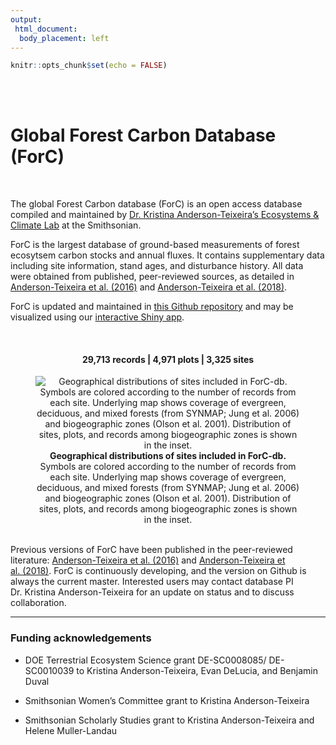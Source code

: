 ```yaml
---
output:
 html_document:
  body_placement: left 
---
```


```r
knitr::opts_chunk$set(echo = FALSE)
```

<br><br>

# Global Forest Carbon Database (ForC)
<br>

The global Forest Carbon database (ForC) is an open access database compiled and maintained by [Dr. Kristina Anderson-Teixeira's Ecosystems & Climate Lab](https://sites.google.com/site/forestecoclimlab/home) at the Smithsonian. 

ForC is the largest database of ground-based measurements of forest ecosytsem carbon stocks and annual fluxes. It contains supplementary data including site information, stand ages, and disturbance history. All data were obtained from published, peer-reviewed sources, as detailed in [Anderson-Teixeira et al. (2016)](http://onlinelibrary.wiley.com/doi/10.1111/gcb.13226/abstract) and [Anderson-Teixeira et al. (2018)](https://esajournals.onlinelibrary.wiley.com/doi/10.1002/ecy.2229).

ForC is updated and maintained in [this Github repository](https://github.com/forc-db/ForC) and may be visualized using our [interactive Shiny app](https://forc.shinyapps.io/global_data_visualization/). 

<br>

<center>
#### 29,713 records  |  4,971 plots  |  3,325 sites

![**Geographical distributions of sites included in ForC-db.** Symbols are colored according to the number of records from each site. Underlying map shows coverage of evergreen, deciduous, and mixed forests (from SYNMAP; Jung et al. 2006) and biogeographic zones (Olson et al. 2001). Distribution of sites, plots, and records among biogeographic zones is shown in the inset.](https://github.com/forc-db/ForC/blob/master/figures/World_Map_with_Biogeographic_regions_and_sites.png?raw=true)


</center>
<br>
Previous versions of ForC have been published in the peer-reviewed literature: [Anderson-Teixeira et al. (2016)](http://onlinelibrary.wiley.com/doi/10.1111/gcb.13226/abstract) and [Anderson-Teixeira et al. (2018)](https://esajournals.onlinelibrary.wiley.com/doi/10.1002/ecy.2229). ForC is continuously developing, and the version on Github is always the current master. Interested users may contact database PI Dr. Kristina Anderson-Teixeira for an update on status and to discuss collaboration. 

***

### Funding acknowledgements
* DOE Terrestrial Ecosystem Science grant DE-SC0008085/ DE-SC0010039 to Kristina Anderson-Teixeira, Evan DeLucia, and Benjamin Duval

* Smithsonian Women's Committee grant to Kristina Anderson-Teixeira

* Smithsonian Scholarly Studies grant to Kristina Anderson-Teixeira and Helene Muller-Landau